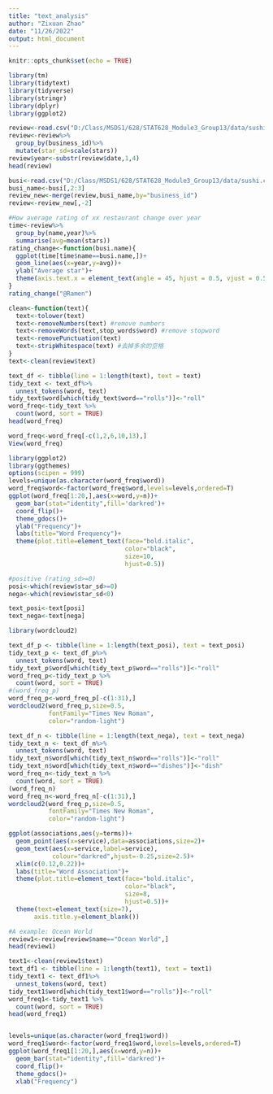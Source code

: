 ---
title: "text_analysis"
author: "Zixuan Zhao"
date: "11/26/2022"
output: html_document
---

```{r setup, include=FALSE}
knitr::opts_chunk$set(echo = TRUE)
```

```{r}
library(tm)
library(tidytext)
library(tidyverse)
library(stringr)
library(dplyr)
library(ggplot2)
```

```{r}
review<-read.csv("D:/Class/MSDS1/628/STAT628_Module3_Group13/data/sushi_review.csv")
review<-review%>%
  group_by(business_id)%>%
  mutate(star_sd=scale(stars))
review$year<-substr(review$date,1,4)
head(review)
```
```{r}
busi<-read.csv("D:/Class/MSDS1/628/STAT628_Module3_Group13/data/sushi.csv")
busi_name<-busi[,2:3]
review_new<-merge(review,busi_name,by="business_id")
review<-review_new[,-2]
```


```{r}
#How average rating of xx restaurant change over year
time<-review%>%
  group_by(name,year)%>%
  summarise(avg=mean(stars))
rating_change<-function(busi.name){
  ggplot(time[time$name==busi.name,])+
  geom_line(aes(x=year,y=avg))+
  ylab("Average star")+
  theme(axis.text.x = element_text(angle = 45, hjust = 0.5, vjust = 0.5))
}
rating_change("@Ramen")
```


```{r}
clean<-function(text){
  text<-tolower(text) 
  text<-removeNumbers(text) #remove numbers
  text<-removeWords(text,stop_words$word) #remove stopword
  text<-removePunctuation(text) 
  text<-stripWhitespace(text) #去掉多余的空格
}
text<-clean(review$text)
```

```{r}
text_df <- tibble(line = 1:length(text), text = text)
tidy_text <- text_df%>%
  unnest_tokens(word, text)
tidy_text$word[which(tidy_text$word=="rolls")]<-"roll"
word_freq<-tidy_text %>%
  count(word, sort = TRUE)
head(word_freq)
```
```{r}
word_freq<-word_freq[-c(1,2,6,10,13),]
View(word_freq)
```

```{r,fig.height=2}
library(ggplot2)
library(ggthemes)
options(scipen = 999)
levels=unique(as.character(word_freq$word))
word_freq$word<-factor(word_freq$word,levels=levels,ordered=T)
ggplot(word_freq[1:20,],aes(x=word,y=n))+
  geom_bar(stat="identity",fill='darkred')+
  coord_flip()+ 
  theme_gdocs()+
  ylab("Frequency")+
  labs(title="Word Frequency")+
  theme(plot.title=element_text(face="bold.italic", 
                                color="black", 
                                size=10,  
                                hjust=0.5)) 
```
```{r}
#positive (rating_sd>=0)
posi<-which(review$star_sd>=0)
nega<-which(review$star_sd<0)

text_posi<-text[posi]
text_nega<-text[nega]

library(wordcloud2)
```

```{r}
text_df_p <- tibble(line = 1:length(text_posi), text = text_posi)
tidy_text_p <- text_df_p%>%
  unnest_tokens(word, text)
tidy_text_p$word[which(tidy_text_p$word=="rolls")]<-"roll"
word_freq_p<-tidy_text_p %>%
  count(word, sort = TRUE)
#(word_freq_p)
word_freq_p<-word_freq_p[-c(1:31),]
wordcloud2(word_freq_p,size=0.5,
           fontFamily="Times New Roman",
           color="random-light")　
```

```{r}
text_df_n <- tibble(line = 1:length(text_nega), text = text_nega)
tidy_text_n <- text_df_n%>%
  unnest_tokens(word, text)
tidy_text_n$word[which(tidy_text_n$word=="rolls")]<-"roll"
tidy_text_n$word[which(tidy_text_n$word=="dishes")]<-"dish"
word_freq_n<-tidy_text_n %>%
  count(word, sort = TRUE)
(word_freq_n)
word_freq_n<-word_freq_n[-c(1:31),]
wordcloud2(word_freq_p,size=0.5,
           fontFamily="Times New Roman",
           color="random-light")　
```


```{r,fig.width=1.4}

ggplot(associations,aes(y=terms))+
  geom_point(aes(x=service),data=associations,size=2)+
  geom_text(aes(x=service,label=service),
            colour="darkred",hjust=-0.25,size=2.5)+
  xlim(c(0.12,0.22))+
  labs(title="Word Association")+
  theme(plot.title=element_text(face="bold.italic", 
                                color="black", 
                                size=8,  
                                hjust=0.5))+ 
  theme(text=element_text(size=7),
       axis.title.y=element_blank())
```

```{r}
#A example: Ocean World  
review1<-review[review$name=="Ocean World",]
head(review1)
```

```{r}
text1<-clean(review1$text)
text_df1 <- tibble(line = 1:length(text1), text = text1)
tidy_text1 <- text_df1%>%
  unnest_tokens(word, text)
tidy_text1$word[which(tidy_text1$word=="rolls")]<-"roll"
word_freq1<-tidy_text1 %>%
  count(word, sort = TRUE)
head(word_freq1)


levels=unique(as.character(word_freq1$word))
word_freq1$word<-factor(word_freq1$word,levels=levels,ordered=T)
ggplot(word_freq1[1:20,],aes(x=word,y=n))+
  geom_bar(stat="identity",fill='darkred')+
  coord_flip()+ 
  theme_gdocs()+
  xlab("Frequency")
```


